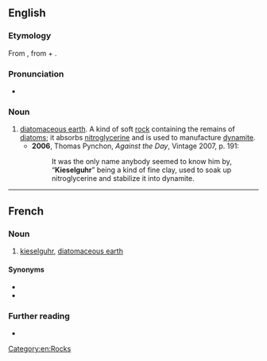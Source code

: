 ==English==
{{wikipedia}}

===Etymology===
From {{etyl|de|en}} {{m|de|Kieselguhr}}, from {{m|de|Kiesel||pebble, gravel}} + {{m|de|Guhr||[[guhr]]}}.

===Pronunciation===
* {{a|UK}} {{IPA|/ˈkiːzəlɡʊə/|lang=en}}

===Noun===
{{en-noun|~}}

# [[diatomaceous earth]]. A kind of soft [[rock]] containing the remains of [[diatom]]s; it absorbs [[nitroglycerine]] and is used to manufacture [[dynamite]].
#* '''2006''', Thomas Pynchon, ''Against the Day'', Vintage 2007, p. 191:
#*: It was the only name anybody seemed to know him by, “'''Kieselguhr'''” being a kind of fine clay, used to soak up nitroglycerine and stabilize it into dynamite.

[[Category:en:Rocks]]

----

==French==
{{wikipedia|lang=fr}}

===Noun===
{{fr-noun|m}}

# [[#English|kieselguhr]], [[diatomaceous earth]]

====Synonyms====
* {{l|fr|terre d'infusoires}}
* {{l|fr|terre diatomée}}

===Further reading===
* {{R:TLFi}}